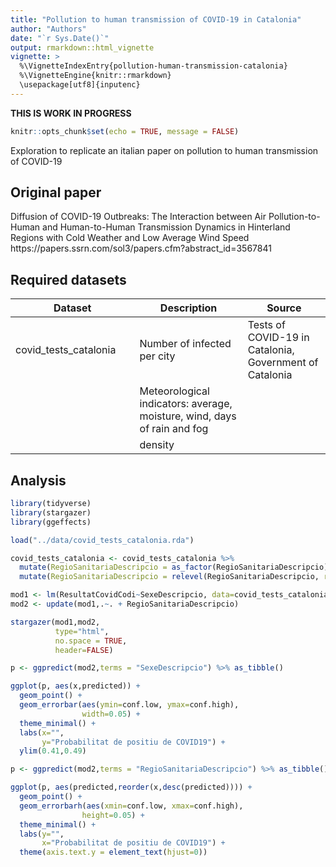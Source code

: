 ```yaml
---
title: "Pollution to human transmission of COVID-19 in Catalonia"
author: "Authors"
date: "`r Sys.Date()`"
output: rmarkdown::html_vignette
vignette: >
  %\VignetteIndexEntry{pollution-human-transmission-catalonia}
  %\VignetteEngine{knitr::rmarkdown}
  \usepackage[utf8]{inputenc}
---
```


**THIS IS WORK IN PROGRESS**

```r
knitr::opts_chunk$set(echo = TRUE, message = FALSE)
```

Exploration to replicate an italian paper on pollution to human transmission of COVID-19

## Original paper

Diffusion of COVID-19 Outbreaks: The Interaction between Air Pollution-to-Human and Human-to-Human Transmission Dynamics in Hinterland Regions with Cold Weather and Low Average Wind Speed
https://papers.ssrn.com/sol3/papers.cfm?abstract_id=3567841

## Required datasets

| Dataset | Description | Source |
|---------|--------|------|
| covid_tests_catalonia | Number of infected per city | Tests of COVID-19 in Catalonia, Government of Catalonia | 
| | Meteorological indicators: average, moisture, wind, days of rain and fog | |
| | density | |


## Analysis

```r
library(tidyverse)
library(stargazer)
library(ggeffects)

load("../data/covid_tests_catalonia.rda")

covid_tests_catalonia <- covid_tests_catalonia %>% 
  mutate(RegioSanitariaDescripcio = as_factor(RegioSanitariaDescripcio)) %>% 
  mutate(RegioSanitariaDescripcio = relevel(RegioSanitariaDescripcio, ref="Barcelona"))
```


```r
mod1 <- lm(ResultatCovidCodi~SexeDescripcio, data=covid_tests_catalonia)
mod2 <- update(mod1,.~. + RegioSanitariaDescripcio)

stargazer(mod1,mod2,
          type="html",
          no.space = TRUE,
          header=FALSE)

```

```r
p <- ggpredict(mod2,terms = "SexeDescripcio") %>% as_tibble()

ggplot(p, aes(x,predicted)) +
  geom_point() +
  geom_errorbar(aes(ymin=conf.low, ymax=conf.high),
                width=0.05) +
  theme_minimal() +
  labs(x="",
       y="Probabilitat de positiu de COVID19") +
  ylim(0.41,0.49)
```



```r
p <- ggpredict(mod2,terms = "RegioSanitariaDescripcio") %>% as_tibble()

ggplot(p, aes(predicted,reorder(x,desc(predicted)))) +
  geom_point() +
  geom_errorbarh(aes(xmin=conf.low, xmax=conf.high),
                height=0.05) +
  theme_minimal() +
  labs(y="",
       x="Probabilitat de positiu de COVID19") +
  theme(axis.text.y = element_text(hjust=0))

```

